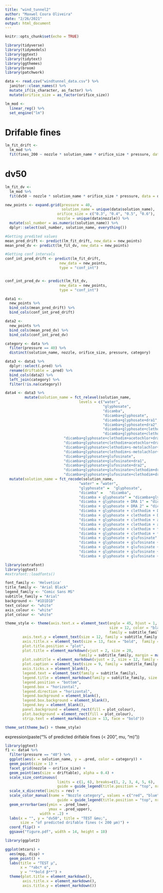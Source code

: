 ```yaml
---
title: "wind_tunnel2"
author: "Maxwel Coura Oliveira"
date: "2/26/2021"
output: html_document
---
```


```r
knitr::opts_chunk$set(echo = TRUE)
```

```r
library(tidyverse)
library(tidymodels)
library(ggtext)
library(tidytext)
library(ggthemes)
library(broom)
library(patchwork)
```


```r
data <- read.csv("windtunnel_data.csv") %>% 
  janitor::clean_names() %>% 
  mutate_if(is_character, as_factor) %>% 
  mutate(orifice_size = as_factor(orifice_size))
```


```r
lm_mod <- 
  linear_reg() %>% 
  set_engine("lm")
```

# Drifable fines

```r
lm_fit_drift <-
  lm_mod %>% 
  fit(fines_200 ~ nozzle * solution_name * orifice_size * pressure, data = data)
```

# dv50

```r
lm_fit_dv <- 
  lm_mod %>% 
  fit(dv50 ~ nozzle * solution_name * orifice_size * pressure, data = data)

```


```r
new_points <- expand.grid(pressure = 40,
                          solution_name = unique(data$solution_name),
                        orifice_size = c("0.3", "0.4", "0.5", "0.6"),
                        nozzle = unique(data$nozzle)) %>% 
  mutate(sol_number = as.numeric(solution_name)) %>% 
  dplyr::select(sol_number, solution_name, everything()) 
```


```r
#Getting predited values
mean_pred_drift <- predict(lm_fit_drift, new_data = new_points)
mean_pred_dv <- predict(lm_fit_dv, new_data = new_points)
```


```r
#Getting conf intervals
conf_int_pred_drift <- predict(lm_fit_drift, 
                         new_data = new_points, 
                         type = "conf_int")


conf_int_pred_dv <- predict(lm_fit_dv, 
                         new_data = new_points, 
                         type = "conf_int")
```

```r
data1 <- 
  new_points %>% 
  bind_cols(mean_pred_drift) %>% 
  bind_cols(conf_int_pred_drift)

data2 <- 
  new_points %>% 
  bind_cols(mean_pred_dv) %>% 
  bind_cols(conf_int_pred_dv)

category <- data %>% 
  filter(pressure == 40) %>% 
  distinct(solution_name, nozzle, orifice_size, pressure, category)

data3 <- data1 %>% 
  dplyr::select(.pred) %>% 
  rename(driftable = .pred) %>% 
  bind_cols(data2) %>% 
  left_join(category) %>% 
  filter(!is.na(category))
```



```r
data4 <- data3 %>% 
         mutate(solution_name = fct_relevel(solution_name, 
                                  levels = c("water", 
                                             "glyphosate", 
                                             "dicamba", 
                                             "dicamba+glyphosate",
                                             "dicamba+glyphosate+dra1",
                                             "dicamba+glyphosate+dra2", 
                                             "dicamba+glyphosate+clethodim+dra1",
                                             "dicamba+glyphosate+clethodim+dra2",
                           "dicamba+glyphosate+clethodim+acetochlor+dra1",
                           "dicamba+glyphosate+clethodim+acetochlor+dra2",
                           "dicamba+glyphosate+clethodim+s-metolachlor+dra1",
                           "dicamba+glyphosate+clethodim+s-metolachlor+dra2", 
                           "dicamba+glyphosate+glufosinate",
                           "dicamba+glyphosate+glufosinate+dra1",
                           "dicamba+glyphosate+glufosinate+dra2",
                           "dicamba+glyphosate+glufosinate+clethodim+dra1",
                           "dicamba+glyphosate+glufosinate+clethodim+dra2"))) %>% 
  mutate(solution_name = fct_recode(solution_name,
                                  "water" = "water", 
                                  "glyphosate" =  "glyphosate", 
                                  "dicamba" =   "dicamba", 
                                  "dicamba + glyphosate" = "dicamba+glyphosate",
                                  "dicamba + glyphosate + DRA 1" = "dicamba+glyphosate+dra1",
                                  "dicamba + glyphosate + DRA 2" = "dicamba+glyphosate+dra2", 
                                  "dicamba + glyphosate + clethodim + DRA 1" = "dicamba+glyphosate+clethodim+dra1",
                                  "dicamba + glyphosate + clethodim + DRA 2" = "dicamba+glyphosate+clethodim+dra2",
                                  "dicamba + glyphosate + clethodim + acetochlor + DRA 1" = "dicamba+glyphosate+clethodim+acetochlor+dra1",
                                  "dicamba + glyphosate + clethodim + acetochlor + DRA 2" = "dicamba+glyphosate+clethodim+acetochlor+dra2",
                                  "dicamba + glyphosate + clethodim + *S*-metolachlor + DRA 1" = "dicamba+glyphosate+clethodim+s-metolachlor+dra1",
                                  "dicamba + glyphosate + clethodim + *S*-metolachlor + DRA 2" = "dicamba+glyphosate+clethodim+s-metolachlor+dra2", 
                                  "dicamba + glyphosate + glufosinate" = "dicamba+glyphosate+glufosinate",
                                  "dicamba + glyphosate + glufosinate + DRA 1" = "dicamba+glyphosate+glufosinate+dra1",
                                  "dicamba + glyphosate + glufosinate + DRA 2" = "dicamba+glyphosate+glufosinate+dra2",
                                  "dicamba + glyphosate + glufosinate + clethodim+ DRA 1" = "dicamba+glyphosate+glufosinate+clethodim+dra1",
                                  "dicamba + glyphosate + glufosinate + clethodim + DRA 2" = "dicamba+glyphosate+glufosinate+clethodim+dra2"))
```




```r
library(extrafont)
library(ggtext)
#extrafont::loadfonts()

font_family <- 'Helvetica'
title_family <- "Arial Black"
legend_family <- "Comic Sans MS"
subtitle_family = "Arial"
background <- "#1D1D1D"
text_colour <- "white"
axis_colour <- "white"
plot_colour <- "white"

theme_style <- theme(axis.text.x = element_text(angle = 45, hjust = 1, 
                                                size = 12, color = "black",
                                                family = subtitle_family),
        axis.text.y = element_text(size = 12, family = subtitle_family, color = "black"),
        axis.title.x = element_text(size = 13, face = "bold",  family = subtitle_family),
        plot.title.position = "plot",
        plot.title = element_markdown(vjust = 2, size = 20, 
                                  family = subtitle_family, margin = margin(2,1,1,1)),
        plot.subtitle = element_markdown(vjust = 2, size = 12, family = subtitle_family),
        plot.caption = element_text(size = 9, family = subtitle_family, hjust = 0),
        axis.ticks.x = element_blank(),
        legend.text = element_text(family = subtitle_family),
        legend.title = element_markdown(family = subtitle_family, size =12, face = "bold"),
        legend.position = "bottom",
        legend.box = "horizontal",
        legend.direction = "horizontal",
        legend.background = element_blank(),
        legend.box.background = element_blank(),
        legend.key = element_blank(),
        panel.background = element_rect(fill = plot_colour),
        plot.background = element_rect(fill = plot_colour),
        strip.text = element_markdown(size = 13, face = "bold"))

theme_set(theme_bw() + theme_style)
```

expression(paste("% of predicted drifable fines (< 200 ", mu, "m)"))

```r
library(ggtext)
f1 <- data4 %>% 
  filter(pressure == "40") %>% 
  ggplot(aes(x = solution_name, y = .pred, color = category)) +
  geom_point(size = 1) +
  facet_grid(nozzle ~ orifice_size) +
  geom_point(aes(size = driftable), alpha = 0.4) +
  scale_size_continuous(
                        limits = c(1, 6), breaks=c(1, 2, 3, 4, 5, 6),
                        guide = guide_legend(title.position = "top", nrow = 1)) +
  scale_x_discrete(limits = rev) +
  scale_color_manual(name = "Nozzle category", values = c("red", "blue"),
                        guide = guide_legend(title.position = "top", nrow = 1)) +
  geom_errorbar(aes(ymin = .pred_lower, 
                    ymax = .pred_upper),
                width = .2) +
  labs(x = "", y = "dv50", title = "TEST &mu;",
       size = "of predicted drifable fines (< 200 μm)") +
  coord_flip() +
  ggsave("figure.pdf", width = 14, height = 18)
```



```r
library(ggplot2)

ggplot(mtcars) +
  aes(mpg, disp) +
  geom_point() +
  labs(title = "TEST μ",
       x = "*abc* α",
       y = "**bold β**") +
  theme(plot.title = element_markdown(),
        axis.title.x = element_markdown(),
        axis.title.y = element_markdown())
```

